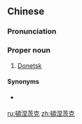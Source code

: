 ==Chinese==
{{zh-forms|s=顿涅茨克|gloss=-}}

===Pronunciation===
{{zh-pron
|m=Dùnniècíkè
|c=deon6 nip6 ci4 hak1
|cat=pn
}}

===Proper noun===
{{zh-propn}}

# {{lb|zh|Mainland China}} [[Donetsk]]

====Synonyms====
* {{qualifier|Taiwan}} {{zh-l|頓內次克}}

[[ru:頓涅茨克]]
[[zh:頓涅茨克]]